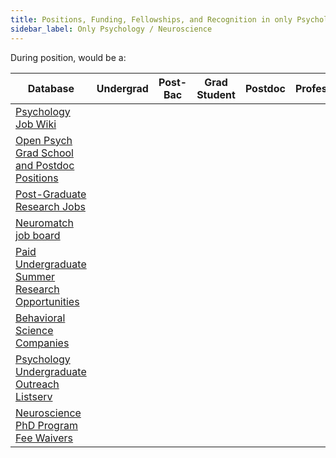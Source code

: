 ```yaml
---
title: Positions, Funding, Fellowships, and Recognition in only Psychology / Neuroscience
sidebar_label: Only Psychology / Neuroscience
---
```



During position, would be a:

| Database                                                                                                                                          | Undergrad<HeaderSpace size="70px"/> | Post-Bac<HeaderSpace size="70px"/> | Grad Student<HeaderSpace size="70px"/> | Postdoc<HeaderSpace size="70px"/> | Professor<HeaderSpace size="70px"/> | Industry<HeaderSpace size="70px"/> |
|---------------------------------------------------------------------------------------------------------------------------------------------------|-------------------------------------|------------------------------------|----------------------------------------|-----------------------------------|-------------------------------------|------------------------------------|
| [Psychology Job Wiki](https://psychjobsearch.wikidot.com)                                                                                         |                                     | <ColorGenerator color="#25c2a0"/>  |                                        | <ColorGenerator color="#25c2a0"/> | <ColorGenerator color="#25c2a0"/>   |                                    |
| [Open Psych Grad School and Postdoc Positions](https://psychgradsearch.wikidot.com)                                                               |                                     | <ColorGenerator color="#25c2a0"/>  |   <ColorGenerator color="#25c2a0"/>    |                                   |                                     |                                    |
| [Post-Graduate Research Jobs](https://undergrad.psychology.fas.harvard.edu/post-graduate-research-jobs)                                           |                                     | <ColorGenerator color="#25c2a0"/>  |                                        |                                   |                                     |                                    |
| [Neuromatch job board](https://docs.google.com/document/d/18uf732h-1XrwN9oaOZFJhHYRPOeiZrOki0Hn6Tr9cFg/edit)                                      |                                     | <ColorGenerator color="#25c2a0"/>  |   <ColorGenerator color="#25c2a0"/>    | <ColorGenerator color="#25c2a0"/> | <ColorGenerator color="#25c2a0"/>   | <ColorGenerator color="#25c2a0"/>  |
| [Paid Undergraduate Summer Research Opportunities](https://docs.google.com/document/d/1nIS2nrmnXx4tQcjaa20_Ra8qHP6aeIUSvTZtaURF3JQ/edit)          | <ColorGenerator color="#25c2a0"/>   |                                    |                                        |                                   |                                     |                                    |
| [Behavioral Science Companies](https://docs.google.com/spreadsheets/d/1Vtq-3NAqGrIJA155ATXrnogr0q3Q-TFYd8IdqnpxJxQ/edit#gid=182512263)            |                                     |                                    |                                        |                                   |                                     | <ColorGenerator color="#25c2a0"/>  |
| [Psychology Undergraduate Outreach Listserv](https://docs.google.com/forms/d/e/1FAIpQLSdJ1bFd4Os2RaGeqoiF8YBrN3W59trA4azstfcCTzFODfIAAQ/viewform) | <ColorGenerator color="#25c2a0"/>   | <ColorGenerator color="#25c2a0"/>  |                                        |                                   |                                     |                                    |
| [Neuroscience PhD Program Fee Waivers](https://docs.google.com/spreadsheets/d/10R0epmS9wthYqchUg_DhQN4NAkNxAkyuVA9NgZG2sWA/edit#gid=0)            |                                     |                                    |   <ColorGenerator color="#25c2a0"/>    |                                   |                                     |                                    |
